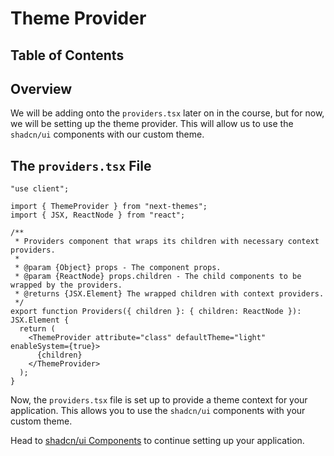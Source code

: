 
# Theme Provider

## Table of Contents

## Overview

We will be adding onto the `providers.tsx` later on in the course, but for now, we will be setting up the theme provider. This will allow us to use the `shadcn/ui` components with our custom theme.

## The `providers.tsx` File

```tsx
"use client";

import { ThemeProvider } from "next-themes";
import { JSX, ReactNode } from "react";

/**
 * Providers component that wraps its children with necessary context providers.
 *
 * @param {Object} props - The component props.
 * @param {ReactNode} props.children - The child components to be wrapped by the providers.
 * @returns {JSX.Element} The wrapped children with context providers.
 */
export function Providers({ children }: { children: ReactNode }): JSX.Element {
  return (
    <ThemeProvider attribute="class" defaultTheme="light" enableSystem={true}>
      {children}
    </ThemeProvider>
  );
}
```


Now, the `providers.tsx` file is set up to provide a theme context for your application. This allows you to use the `shadcn/ui` components with your custom theme.

Head to [shadcn/ui Components](/ecommerce-platform/getting-set-up/shadcn-ui-components) to continue setting up your application.